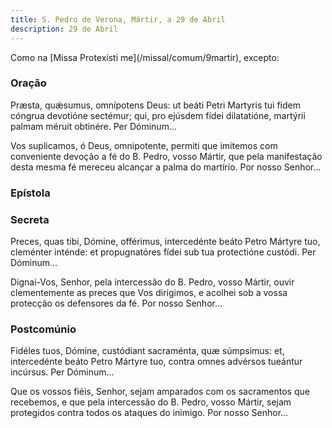 ```yaml
---
title: S. Pedro de Verona, Mártir, a 29 de Abril
description: 29 de Abril
---
```


<aside>Como na [Missa Protexísti me](/missal/comum/9martir), excepto:</aside>


### Oração

<div class="side-by-side not-content">

Præsta, quǽsumus, omnípotens Deus: ut beáti Petri Martyris tui fidem cóngrua devotióne sectémur; qui, pro ejúsdem fídei dilatatióne, martýrii palmam méruit obtinére. Per Dóminum...

Vos suplicamos, ó Deus, omnipotente, permiti que imitemos com conveniente devoção a fé do B. Pedro, vosso Mártir, que pela manifestação desta mesma fé mereceu alcançar a palma do martírio. Por nosso Senhor...

</div>

### Epístola

<LinkCard
  href="/missal/comum/5martirnaopontifice2#epístola"
  title="Mártir não Pontífice - Missa Lætábitur justus"
/>

### Secreta

<div class="side-by-side not-content">

Preces, quas tibi, Dómine, offérimus, intercedénte beáto Petro Mártyre tuo, cleménter inténde: et propugnatóres fídei sub tua protectióne custódi. Per Dóminum...

Dignai-Vos, Senhor, pela intercessão do B. Pedro, vosso Mártir, ouvir clementemente as preces que Vos dirigimos, e acolhei sob a vossa protecção os defensores da fé. Por nosso Senhor...

</div>

### Postcomúnio

<div class="side-by-side not-content">

Fidéles tuos, Dómine, custódiant sacraménta, quæ súmpsimus: et, intercedénte beáto Petro Mártyre tuo, contra omnes advérsos tueántur incúrsus. Per Dóminum...

Que os vossos fiéis, Senhor, sejam amparados com os sacramentos que recebemos, e que pela intercessão do B. Pedro, vosso Mártir, sejam protegidos contra todos os ataques do inimigo. Por nosso Senhor...

</div>
